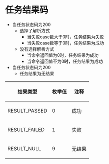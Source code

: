 = 任务结果码 =
* 当任务状态码为200
** 选择了解析方式
*** 当失败case数大于0时，任务结果为失败
*** 当失败case数等于0时，任务结果为成功
** 没有选择解析方式
*** 当命令返回值为0时，任务结果为成功
*** 当命令返回值不为0时，任务结果为成功
* 当任务状态码为200
** 任务结果为无结果
{| width="400" class="wikitable" border="1" cellpadding="1" cellspacing="1"
|-
! scope="col" | 结果类型 
! scope="col" | 枚举值 
! scope="col" | 注释
|- align="center"
| RESULT_PASSED 
| 0 
| 成功
|- align="center"
| RESULT_FAILED 
| 1 
| 失败
|- align="center"
| RESULT_NULL 
| 9 
| 无结果
|}